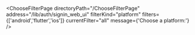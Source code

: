 


<ChooseFilterPage
    directoryPath="/ChooseFilterPage"
    address="/lib/auth/signin_web_ui"
    filterKind="platform"
    filters={['android','flutter','ios']}
    currentFilter="all"
    message={'Choose a platform:'}
/>
